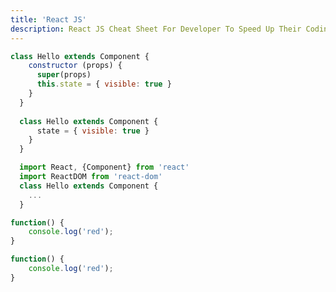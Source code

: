 ```yaml
---
title: 'React JS'
description: React JS Cheat Sheet For Developer To Speed Up Their Coding
---
```


```js
class Hello extends Component {
    constructor (props) {
      super(props)
      this.state = { visible: true }
    }
  }
    
  class Hello extends Component {
      state = { visible: true }
    }
  }
```

```js
  import React, {Component} from 'react'
  import ReactDOM from 'react-dom'
  class Hello extends Component {
    ...
  }
```

```js
function() {
    console.log('red');
}
```

```js
function() {
    console.log('red');
}
```
